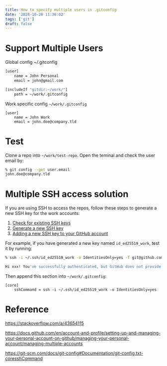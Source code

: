 ```yaml
---
title: How to specify multiple users in .gitconfig
date: '2024-10-26 11:36:02'
tags: ['git']
draft: false
---
```


# Support Multiple Users

Global config ~/.gitconfig

```bash
[user]
    name = John Personal
    email = john@gmail.com

[includeIf "gitdir:~/work/"]
    path = ~/work/.gitconfig
```

Work specific config `~/work/.gitconfig`

```
[user]
    name = John Work
    email = john.doe@company.tld
```

# Test

Clone a repo into `~/work/test-repo`. Open the teminal and check the user email by:

```bash
% git config --get user.email
john.doe@company.tld
```

# Multiple SSH access solution

If you are using SSH to access the repos, follow these steps to generate a new SSH key for the work accounts:

1. [Check for existing SSH keys](https://docs.github.com/en/authentication/connecting-to-github-with-ssh/checking-for-existing-ssh-keys)
2. [Generate a new SSH key](https://docs.github.com/en/authentication/connecting-to-github-with-ssh/generating-a-new-ssh-key-and-adding-it-to-the-ssh-agent)
3. [Adding a new SSH key to your GitHub account](https://docs.github.com/en/authentication/connecting-to-github-with-ssh/adding-a-new-ssh-key-to-your-github-account)

For example, if you have generated a new key named `id_ed25519_work`, test it by running:

```bash
% ssh -i ~/.ssh/id_ed25519_work -o IdentitiesOnly=yes -T git@github.com

Hi xxx! You've successfully authenticated, but GitHub does not provide shell access.
```

Then append this section into `~/work/.gitconfig`:

```
[core]
    sshCommand = ssh -i ~/.ssh/id_ed25519_work -o IdentitiesOnly=yes
```

# Reference

https://stackoverflow.com/a/43654115

https://docs.github.com/en/account-and-profile/setting-up-and-managing-your-personal-account-on-github/managing-your-personal-account/managing-multiple-accounts

https://git-scm.com/docs/git-config#Documentation/git-config.txt-coresshCommand
